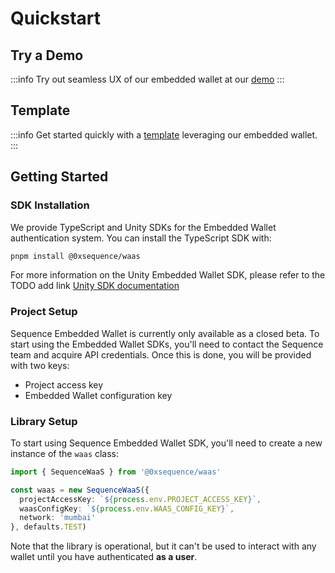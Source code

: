 # Quickstart

## Try a Demo
:::info
Try out seamless UX of our embedded wallet at our [demo](https://0xsequence.github.io/demo-waas-auth/)
:::


## Template
:::info
Get started quickly with a [template](https://github.com/0xsequence/demo-waas-auth) leveraging our embedded wallet.
:::




## Getting Started

### SDK Installation

We provide TypeScript and Unity SDKs for the Embedded Wallet authentication system. You can install the TypeScript SDK with:

```bash
pnpm install @0xsequence/waas
```

For more information on the Unity Embedded Wallet SDK, please refer to the TODO add link [Unity SDK documentation](#TODO)

### Project Setup

Sequence Embedded Wallet is currently only available as a closed beta. To start using the Embedded Wallet SDKs, you'll need to contact the Sequence team and acquire API credentials. Once this is done, you will be provided with two keys:

- Project access key
- Embedded Wallet configuration key

### Library Setup

To start using Sequence Embedded Wallet SDK, you'll need to create a new instance of the `waas` class:

```typescript
import { SequenceWaaS } from '@0xsequence/waas'

const waas = new SequenceWaaS({
  projectAccessKey: `${process.env.PROJECT_ACCESS_KEY}`,
  waasConfigKey: `${process.env.WAAS_CONFIG_KEY}`,
  network: 'mumbai'
}, defaults.TEST)
```

Note that the library is operational, but it can't be used to interact with any wallet until you have authenticated **as a user**.